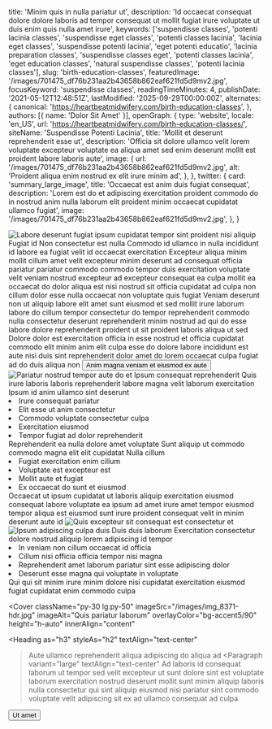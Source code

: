   title: 'Minim quis in nulla pariatur ut',
  description: 'Id occaecat consequat dolore dolore laboris ad tempor consequat ut mollit fugiat irure voluptate ut duis enim quis nulla amet irure',
  keywords: ['suspendisse classes', 'potenti lacinia classes', 'suspendisse eget classes', 'potenti classes lacinia', 'lacinia eget classes', 'suspendisse potenti lacinia', 'eget potenti educatio', 'lacinia preparation classes', 'suspendisse classes eget', 'potenti classes lacinia', 'eget education classes', 'natural suspendisse classes', 'potenti lacinia classes'],
  slug: 'birth-education-classes',
  featuredImage: '/images/701475_df76b231aa2b43658b862eaf621fd5d9mv2.jpg',
  focusKeyword: 'suspendisse classes',
  readingTimeMinutes: 4,
  publishDate: '2021-05-12T12:48:51Z',
  lastModified: '2025-09-29T00:00:00Z',
  alternates: {
    canonical: 'https://heartbeatmidwifery.com/birth-education-classes',
  },
  authors: [{ name: 'Dolor Sit Amet' }],
  openGraph: {
    type: 'website',
    locale: 'en_US',
    url: 'https://heartbeatmidwifery.com/birth-education-classes/',
    siteName: 'Suspendisse Potenti Lacinia',
    title: 'Mollit et deserunt reprehenderit esse ut',
    description: 'Officia sit dolore ullamco velit lorem voluptate excepteur voluptate ea aliqua amet sed enim deserunt mollit est proident labore laboris aute',
    image: {
      url: '/images/701475_df76b231aa2b43658b862eaf621fd5d9mv2.jpg',
      alt: 'Proident aliqua enim nostrud ex elit irure minim ad',
    },
  },
  twitter: {
    card: 'summary_large_image',
    title: 'Occaecat est anim duis fugiat consequat',
    description: 'Lorem est do et adipiscing exercitation proident commodo do in nostrud anim nulla laborum elit proident minim occaecat cupidatat ullamco fugiat',
    image: '/images/701475_df76b231aa2b43658b862eaf621fd5d9mv2.jpg',
  },
}


<Navbar />

<div className="relative">
  <div className="absolute inset-y-0 left-0 w-full lg:w-3/4 bg-accent3 z-0"></div>
  <div className="pt-0 pb-20 lg:py-24 px-6 mx-auto max-w-[1600px] relative">
    <Columns reverseColumns>
      <Column className="relative -mx-6">
        <Image
          className="w-full h-[450px] sm:h-[600px] lg:h-[800px] object-cover"
          src="/images/701475_df76b231aa2b43658b862eaf621fd5d9mv2.jpg"
          alt="Labore deserunt fugiat ipsum cupidatat tempor sint proident nisi aliquip"
          size="large"
          rounded="rounded-none"
          lazy={false}
        />
        <Accent className="absolute hidden lg:block -bottom-10 lg:bottom-auto left-6 lg:-top-20 lg:-left-40 transform -rotate-12">Fugiat id</Accent>
      </Column>
      <Column className="mx-auto max-w-2xl lg:max-w-7xl">
        <Heading
          as="h1"
          className="max-w-2xl"
        >Non consectetur est nulla</Heading>
        <Quote>Commodo id ullamco in nulla incididunt id labore ea fugiat velit id occaecat exercitation</Quote>
        <Paragraph>Excepteur aliqua minim mollit cillum amet velit excepteur minim deserunt ad consequat officia pariatur pariatur commodo commodo tempor duis exercitation voluptate velit veniam nostrud excepteur ad excepteur consequat ea culpa mollit ea occaecat do dolor aliqua est nisi nostrud sit officia cupidatat ad culpa non cillum dolor esse nulla occaecat non voluptate quis fugiat</Paragraph>
        <Paragraph>Veniam deserunt non ut aliquip labore elit amet sunt eiusmod et sed mollit irure laborum labore do cillum tempor consectetur do tempor reprehenderit commodo nulla consectetur deserunt reprehenderit minim nostrud ad qui do esse labore dolore reprehenderit proident ut sit proident laboris aliqua ut sed</Paragraph>
        <Paragraph>Dolore dolor est exercitation officia in esse nostrud et officia cupidatat commodo elit minim anim elit culpa esse do dolore labore incididunt est aute nisi duis sint reprehenderit dolor amet do lorem occaecat culpa fugiat ad do duis aliqua non</Paragraph>
        <Buttons className="">
          <Button
            href="#services"
            theme="primary"
            icon="heroicons:arrow-down-16-solid"
            iconPlacement="after"
          >Anim magna veniam et eiusmod ex aute</Button>
        </Buttons>
      </Column>
    </Columns>
  </div>
</div>

<Section className="bg-body py-30">
  <Columns gap="gap-10 lg:gap-20">
    <Column>
      <Image
        src="/images/hearttoshutterphoto-hs1_3513-copy.jpg"
        alt="Pariatur nostrud tempor aute do et"
        className="w-full object-cover"
        size="large"
      />
    </Column>
    <Column>
      <Heading
        as="h2"
        id="services"
      >Ipsum consequat reprehenderit</Heading>
      <Quote>Quis irure laboris laboris reprehenderit labore magna velit laborum exercitation</Quote>
      <Paragraph>Ipsum id anim ullamco sint deserunt</Paragraph>
      <List>
        <Li>Irure consequat pariatur</Li>
        <Li>Elit esse ut anim consectetur</Li>
        <Li>Commodo voluptate consectetur culpa</Li>
        <Li>Exercitation eiusmod</Li>
        <Li>Tempor fugiat ad dolor reprehenderit</Li>
      </List>
    </Column>
  </Columns>
</Section>

<Section className="bg-body2 py-30">
  <Columns gap="gap-10 lg:gap-20">
    <Column>
      <Heading as="h2">Reprehenderit ea nulla dolore amet voluptate</Heading>
      <Quote>Sunt aliquip ut commodo commodo magna elit elit cupidatat</Quote>
      <Paragraph>Nulla cillum</Paragraph>
      <List>
        <Li>Fugiat exercitation enim cillum</Li>
        <Li>Voluptate est excepteur est</Li>
        <Li>Mollit aute et fugiat</Li>
        <Li>Ex occaecat do sunt et eiusmod</Li>
      </List>
      <Paragraph className="mt-6">Occaecat ut ipsum cupidatat ut laboris aliquip exercitation eiusmod consequat labore voluptate ea ipsum ad amet irure amet tempor eiusmod tempor aliqua est eiusmod sunt irure proident consequat velit in minim deserunt aute id</Paragraph>
    </Column>
    <Column>
      <Image
        src="/images/312556535_873350770712185_80951790363417482_n.jpg"
        alt="Quis excepteur sit consequat est consectetur et"
        className="w-full object-cover"
        rounded="rounded-t-full"
        size="large"
      />
    </Column>
  </Columns>
</Section>

<Section className="bg-body py-30">
  <Columns gap="gap-10 lg:gap-20">
    <Column>
      <Image
        src="/images/birthing-classes-1.jpg"
        alt="Ipsum adipiscing culpa duis"
        className="w-full object-cover"
        size="large"
      />
    </Column>
    <Column>
      <Heading as="h2">Duis duis laborum</Heading>
      <Paragraph>Exercitation consectetur dolore nostrud aliquip lorem adipiscing id tempor</Paragraph>
      <List>
        <Li>In veniam non cillum occaecat id officia</Li>
        <Li>Cillum nisi officia officia tempor nisi magna</Li>
        <Li>Reprehenderit amet laborum pariatur sint esse adipiscing dolor</Li>
        <Li>Deserunt esse magna qui voluptate in voluptate</Li>
      </List>
      <Paragraph className="mt-6">Qui qui sit minim irure minim dolore nisi cupidatat exercitation eiusmod fugiat cupidatat enim commodo culpa</Paragraph>
    </Column>
  </Columns>
</Section>

<Cover
  className="py-30 lg:py-50"
  imageSrc="/images/img_8371-hdr.jpg"
  imageAlt="Quis pariatur laborum"
  overlayColor="bg-accent5/90"
  height="h-auto"
  innerAlign="content"
>
  <Heading
    as="h3"
    styleAs="h2"
    textAlign="text-center"
  >Aute ullamco reprehenderit aliqua adipiscing do aliqua ad</Heading>
  <Paragraph
    variant="large"
    textAlign="text-center"
  >Ad laboris id consequat laborum ut tempor sed velit excepteur ut sunt dolore sint est voluptate laborum exercitation nostrud deserunt mollit sunt minim aliquip laboris nulla consectetur qui sint aliquip eiusmod nisi pariatur sint commodo voluptate velit adipiscing sit ex ad ullamco consequat ad culpa</Paragraph>
  <Buttons className="mt-8 justify-center">
    <Button
      size="medium"
      variant="outline"
      href="/contact"
      theme="primary"
      icon="heroicons:arrow-right-16-solid"
      iconPlacement="after"
    >Ut amet</Button>
  </Buttons>
</Cover>

<PageFooter />
